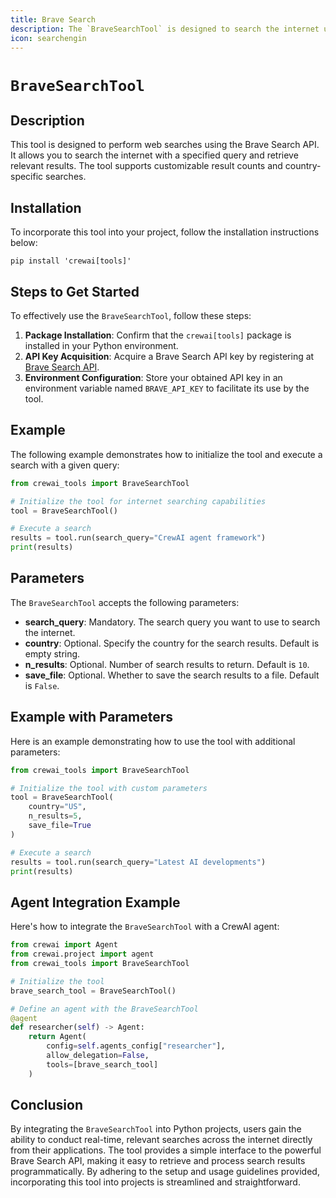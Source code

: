 ```yaml
---
title: Brave Search
description: The `BraveSearchTool` is designed to search the internet using the Brave Search API.
icon: searchengin
---
```


# `BraveSearchTool`

## Description

This tool is designed to perform web searches using the Brave Search API. It allows you to search the internet with a specified query and retrieve relevant results. The tool supports customizable result counts and country-specific searches.

## Installation

To incorporate this tool into your project, follow the installation instructions below:

```shell
pip install 'crewai[tools]'
```

## Steps to Get Started

To effectively use the `BraveSearchTool`, follow these steps:

1. **Package Installation**: Confirm that the `crewai[tools]` package is installed in your Python environment.
2. **API Key Acquisition**: Acquire a Brave Search API key by registering at [Brave Search API](https://api.search.brave.com/app/keys).
3. **Environment Configuration**: Store your obtained API key in an environment variable named `BRAVE_API_KEY` to facilitate its use by the tool.

## Example

The following example demonstrates how to initialize the tool and execute a search with a given query:

```python Code
from crewai_tools import BraveSearchTool

# Initialize the tool for internet searching capabilities
tool = BraveSearchTool()

# Execute a search
results = tool.run(search_query="CrewAI agent framework")
print(results)
```

## Parameters

The `BraveSearchTool` accepts the following parameters:

- **search_query**: Mandatory. The search query you want to use to search the internet.
- **country**: Optional. Specify the country for the search results. Default is empty string.
- **n_results**: Optional. Number of search results to return. Default is `10`.
- **save_file**: Optional. Whether to save the search results to a file. Default is `False`.

## Example with Parameters

Here is an example demonstrating how to use the tool with additional parameters:

```python Code
from crewai_tools import BraveSearchTool

# Initialize the tool with custom parameters
tool = BraveSearchTool(
    country="US",
    n_results=5,
    save_file=True
)

# Execute a search
results = tool.run(search_query="Latest AI developments")
print(results)
```

## Agent Integration Example

Here's how to integrate the `BraveSearchTool` with a CrewAI agent:

```python Code
from crewai import Agent
from crewai.project import agent
from crewai_tools import BraveSearchTool

# Initialize the tool
brave_search_tool = BraveSearchTool()

# Define an agent with the BraveSearchTool
@agent
def researcher(self) -> Agent:
    return Agent(
        config=self.agents_config["researcher"],
        allow_delegation=False,
        tools=[brave_search_tool]
    )
```

## Conclusion

By integrating the `BraveSearchTool` into Python projects, users gain the ability to conduct real-time, relevant searches across the internet directly from their applications. The tool provides a simple interface to the powerful Brave Search API, making it easy to retrieve and process search results programmatically. By adhering to the setup and usage guidelines provided, incorporating this tool into projects is streamlined and straightforward. 